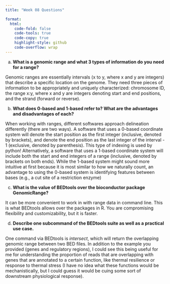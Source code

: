 ```yaml
---
title: "Week 08 Questions"

format:
  html:
    code-fold: false
    code-tools: true
    code-copy: true
    highlight-style: github
    code-overflow: wrap
---
```


a)  **What is a genomic range and what 3 types of information do you need for a range?**

Genomic ranges are essentially intervals (x to y, where x and y are integers) that describe a specific location on the genome. They need three pieces of information to be appropriately and uniquely characterized: chromosome ID, the range x:y, where x and y are integers denoting start and end positions, and the strand (forward or reverse). 
 
b)  **What does 0-based and 1-based refer to? What are the advantages and disadvantages of each?**

When working with ranges, different softwares approach delineation differently (there are two ways). A software that uses a 0-based coordinate system will denote the start position as the first integer (inclusive, denoted by brackets), and denote the end position as the last integer of the interval - 1 (exclusive, denoted by parenthesis). This type of indexing is used by python! Alternatively, a software that uses a 1-based coordinate system will include both the start and end integers of a range (inclusive, denoted by brackets on both ends). While the 1-based system might sound more intuitive at first because it is most similar to how we naturally count, an advantage to using the 0-based system is identifying features between bases (e.g., a cut site of a restriction enzyme)

c)  **What is the value of BEDtools over the bioconductor package GenomicRange?**

It can be more convenient to work in with range data in command line. This is what BEDtools allows over the packages in R. You are compromising flexibility and customizability, but it is faster.

d)  **Describe one subcommand of the BEDtools suite as well as a practical use case.**

One command via BEDtools is *intersect*, which will return the overlapping genomic range between two BED files. In addition to the example you provided (genes and regulatory regions), I could see this being useful for me for understanding the proportion of reads that are overlapping with genes that are annotated to a certain function, like thermal resilience or response to thermal stress (I have no idea what these functions would be mechanistically, but I could guess it would be cuing some sort of downstream physiological response). 

